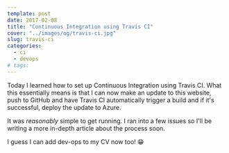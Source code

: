 ```yaml
---
template: post
date: 2017-02-08
title: "Continuous Integration using Travis CI"
cover: "../images/og/travis-ci.jpg"
slug: travis-ci
categories:
  - ci
  - devops
# tags:
---
```


Today I learned how to set up Continuous Integration using Travis CI. What this essentially means is that I can now make an update to this website, push to GitHub and have Travis CI automatically trigger a build and if it's successful, deploy the update to Azure.

It was _reasonably_ simple to get running. I ran into a few issues so I'll be writing a more in-depth article about the process soon.

I guess I can add dev-ops to my CV now too! 😁
